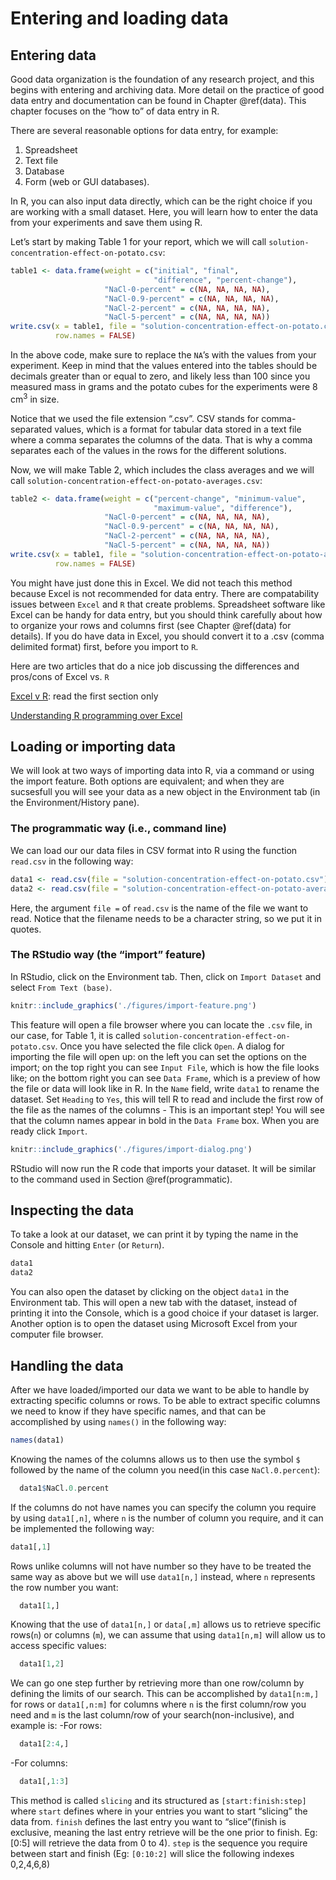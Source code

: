 # Entering and loading data {#data-entry}

## Entering data

Good data organization is the foundation of any research project, 
and this begins with entering and archiving data. More detail on the practice of good data entry and documentation can be found in Chapter \@ref(data). This chapter focuses on the "how to" of data entry in R.

There are several reasonable options for data entry, for example:

1. Spreadsheet
2. Text file
3. Database
4. Form (web or GUI databases). 

In R, you can also input data directly, which can be the right choice if you are working with a small dataset. 
Here, you will learn how to enter the data from your experiments
and save them using R. 

Let's start by
making Table 1 for your report, which we will call 
`solution-concentration-effect-on-potato.csv`:

```r
table1 <- data.frame(weight = c("initial", "final", 
                                "difference", "percent-change"), 
                     "NaCl-0-percent" = c(NA, NA, NA, NA), 
                     "NaCl-0.9-percent" = c(NA, NA, NA, NA), 
                     "NaCl-2-percent" = c(NA, NA, NA, NA), 
                     "NaCl-5-percent" = c(NA, NA, NA, NA))
write.csv(x = table1, file = "solution-concentration-effect-on-potato.csv", 
          row.names = FALSE)
```

In the above code, make sure to replace the `NA`'s with the values from your experiment. 
Keep in mind that the values entered into the tables should be 
decimals greater than or equal to zero, and likely less than
100 since you measured mass in grams and the potato
cubes for the experiments were 8 cm^3^ in size. 

Notice that we used the file extension ".csv".
CSV stands for comma-separated values, which is a format for 
tabular data stored in a text file where a comma separates the columns of the data. 
That is why a comma separates each of the values in the rows for the different solutions. 

Now, we will make Table 2, which includes the class averages and we will call 
`solution-concentration-effect-on-potato-averages.csv`:

```r
table2 <- data.frame(weight = c("percent-change", "minimum-value", 
                                "maximum-value", "difference"), 
                     "NaCl-0-percent" = c(NA, NA, NA, NA), 
                     "NaCl-0.9-percent" = c(NA, NA, NA, NA), 
                     "NaCl-2-percent" = c(NA, NA, NA, NA), 
                     "NaCl-5-percent" = c(NA, NA, NA, NA))
write.csv(x = table1, file = "solution-concentration-effect-on-potato-averages.csv", 
          row.names = FALSE)
```


You might have just done this in Excel. We did not teach this method because Excel is not recommended for data entry. There are compatability issues between ```Excel``` and ```R``` that create problems. Spreadsheet software like Excel can be handy for data entry, but you should think carefully about how to organize your rows and columns first (see Chapter \@ref(data) for details). If you do have data in Excel, you should convert it to a .csv (comma delimited format) first, before you import to ```R```.

Here are two articles that do a nice job discussing the differences and pros/cons of Excel vs. ```R```

[Excel v R](https://www.jessesadler.com/post/excel-vs-r/): read the first section only

[Understanding R programming over Excel](https://www.gapintelligence.com/blog/understanding-r-programming-over-excel-for-data-analysis/)



## Loading or importing data

We will look at two ways of importing data into R, via a command or using the import feature.
Both options are equivalent; and when they are sucsesfull you will see your data as
a new object in the Environment tab (in the Environment/History pane).

### The programmatic way (i.e., command line) {#programmatic}

We can load our our data files in CSV format into R using the function `read.csv` in the following way:

```r
data1 <- read.csv(file = "solution-concentration-effect-on-potato.csv")
data2 <- read.csv(file = "solution-concentration-effect-on-potato-averages.csv")
```

Here, the argument `file =` of `read.csv` is the name of the file we want to read.
Notice that the filename needs to be a character string, so we put it in quotes.


### The RStudio way (the "import" feature)

In RStudio, click on the Environment tab. 
Then, click on `Import Dataset` and select `From Text (base)`. 

```r
knitr::include_graphics('./figures/import-feature.png')
```

This feature will open a file browser where you can locate the `.csv` file,
in our case, for Table 1, it is called `solution-concentration-effect-on-potato.csv`.
Once you have selected the file click `Open`. 
A dialog for importing the file will open up:
on the left you can set the options on the import; 
on the top right you can see `Input File`, which is how the file looks like;
on the bottom right you can see `Data Frame`, 
which is a preview of how the file or data will look like in R.
In the `Name` field, write `data1` to rename the dataset.
Set `Heading` to `Yes`, this will 
tell R to read and include the first row of the file as the names of the columns - 
This is an important step! 
You will see that the column names appear in bold in the `Data Frame` box.
When you are ready click `Import`.

```r
knitr::include_graphics('./figures/import-dialog.png')
```

RStudio will now run the R code that imports your dataset. 
It will be similar to the command used in Section \@ref(programmatic).

## Inspecting the data

To take a look at our dataset, we can print it by typing the name in the Console and hitting `Enter` (or `Return`).

```r
data1
data2
```

You can also open the dataset by clicking on the object `data1` in the Environment tab. 
This will open a new tab with the dataset, instead of printing it into the Console,
which is a good choice if your dataset is larger.
Another option is to open the dataset using Microsoft Excel from your computer file browser.


## Handling the data
After we have loaded/imported our data we want to be able to handle by extracting specific columns or rows. To be able to extract specific columns we need to know if they have specific names, and that can be accomplished by using `names()` in the following way:
```r
names(data1)
```
Knowing the names of the columns allows us to then use the symbol `$` followed by the name of the column you need(in this case `NaCl.0.percent`):
```r
  data1$NaCl.0.percent
```
If the columns do not have names you can specify the column you require by using `data1[,n]`, where `n` is the number of column you require, and it can be implemented the following way:
```r
data1[,1]
```
Rows unlike columns will not have number so they have to be treated the same way as above but we will use `data1[n,]` instead, where `n` represents the row number you want:
```r
  data1[1,]
```
Knowing that the use of `data1[n,]` or `data[,m]` allows us to retrieve specific rows(`n`) or columns (`m`), we can assume that using `data1[n,m]` will allow us to access specific values:
```r
  data1[1,2]
```
We can go one step further by retrieving more than one row/column by defining the limits of our search. This can be accomplished by `data1[n:m,]` for rows or `data1[,n:m]` for columns where `n` is the first column/row you need and `m` is the last column/row of your search(non-inclusive), and example is:
-For rows:
```r
  data1[2:4,]
```
-For columns:
```r
  data1[,1:3]
```
This method is called `slicing` and its structured as `[start:finish:step]` where `start` defines where in your entries you want to start "slicing" the data from.
`finish` defines the last entry you want to "slice"(finish is exclusive, meaning the last entry retrieve will be the one prior to finish. Eg:[0:5] will retrieve the data from 0 to 4).
`step` is the sequence you require between start and finish (Eg: `[0:10:2]` will slice the following indexes 0,2,4,6,8) 


